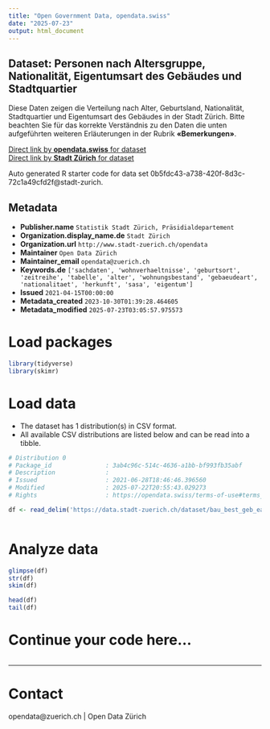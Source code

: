 ```yaml
---
title: "Open Government Data, opendata.swiss"
date: "2025-07-23"
output: html_document
---
```


## Dataset: Personen nach Altersgruppe, Nationalität, Eigentumsart des Gebäudes und Stadtquartier

Diese Daten zeigen die Verteilung nach Alter, Geburtsland, Nationalität, Stadtquartier und Eigentumsart des Gebäudes in der Stadt Zürich. 
Bitte beachten Sie für das korrekte Verständnis zu den Daten die unten aufgeführten weiteren Erläuterungen in der Rubrik **«Bemerkungen»**.



[Direct link by **opendata.swiss** for dataset](https://opendata.swiss/de/dataset/altersklassen-nationalitat-und-geburtsland-der-bewohnenden-nach-eigentumsart-des-gebaudes-2008)<br>
[Direct link by **Stadt Zürich** for dataset](https://data.stadt-zuerich.ch/dataset/bau_best_geb_ea_pers_altersgruppe_quartier_jahr_od6983)

Auto generated R starter code for data set 0b5fdc43-a738-420f-8d3c-72c1a49cfd2f@stadt-zurich.

## Metadata

- **Publisher.name** `Statistik Stadt Zürich, Präsidialdepartement`
- **Organization.display_name.de** `Stadt Zürich`
- **Organization.url** `http://www.stadt-zuerich.ch/opendata`
- **Maintainer** `Open Data Zürich`
- **Maintainer_email** `opendata@zuerich.ch`
- **Keywords.de** `['sachdaten', 'wohnverhaeltnisse', 'geburtsort', 'zeitreihe', 'tabelle', 'alter', 'wohnungsbestand', 'gebaeudeart', 'nationalitaet', 'herkunft', 'sasa', 'eigentum']`
- **Issued** `2021-04-15T00:00:00`
- **Metadata_created** `2023-10-30T01:39:28.464605`
- **Metadata_modified** `2025-07-23T03:05:57.975573`


# Load packages

```r

library(tidyverse)
library(skimr)

```

# Load data

-   The dataset has 1 distribution(s) in CSV format.
-   All available CSV distributions are listed below and can be read into a tibble.

```r

# Distribution 0
# Package_id               : 3ab4c96c-514c-4636-a1bb-bf993fb35abf
# Description              : 
# Issued                   : 2021-06-28T18:46:46.396560
# Modified                 : 2025-07-22T20:55:43.029273
# Rights                   : https://opendata.swiss/terms-of-use#terms_open

df <- read_delim('https://data.stadt-zuerich.ch/dataset/bau_best_geb_ea_pers_altersgruppe_quartier_jahr_od6983/download/BAU698OD6983.csv')



```

# Analyze data

```r

glimpse(df)
str(df)
skim(df)

head(df)
tail(df)

```

# Continue your code here...

```r

```

------------------------------------------------------------------------

# Contact

opendata@zuerich.ch | Open Data Zürich
